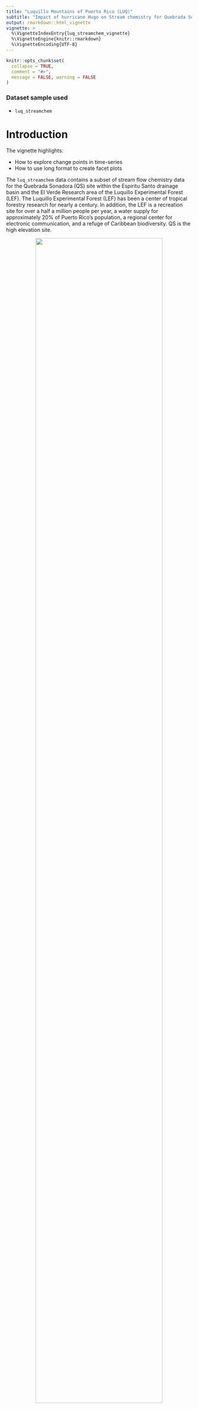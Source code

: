 ```yaml
---
title: "Luquillo Mountains of Puerto Rico (LUQ)"
subtitle: "Impact of hurricane Hugo on Stream chemistry for Quebrada Sonadora site"
output: rmarkdown::html_vignette
vignette: >
  %\VignetteIndexEntry{luq_streamchem_vignette}
  %\VignetteEngine{knitr::rmarkdown}
  %\VignetteEncoding{UTF-8}
---
```


```r
knitr::opts_chunk$set(
  collapse = TRUE,
  comment = "#>",
  message = FALSE, warning = FALSE
)

```

### Dataset sample used

- `luq_streamchem`



# Introduction

The vignette highlights:

- How to explore change points in time-series
- How to use long format to create facet plots


The `luq_streamchem` data contains a subset of stream flow chemistry data for the Quebrada Sonadora (QS) site within the Espiritu Santo drainage basin and the El Verde Research area of the Luquillo Experimental Forest (LEF). The Luquillo Experimental Forest (LEF) has been a center of tropical forestry research for nearly a century. In addition, the LEF is a recreation site for over a half a million people per year, a water supply for approximately 20% of Puerto Rico’s population, a regional center for electronic communication, and a refuge of Caribbean biodiversity. QS is the high elevation site.

<figure style="text-align:center;">
  <img src="../man/figures/luq_streamchem_img.jpeg" width=90% style="display:block; margin-left: auto; margin-right: auto;">
  <figcaption>Credit: Luquillo LTER. CC BY-SA 4.0</figcaption>
</figure>

<br>


# Exploring the time-series

```r
library(lterdatasampler)
library(tidyverse)
```

## Ice Cover Duration Data


```r
glimpse(luq_streamchem)
```


## Plotting one chemical

Let's start with looking at the time-series of Potassium

```r
ggplot(data=luq_streamchem, aes(x=sample_date, y=k)) +
  geom_line(color="#69b3a2") + 
  xlab("") +
  theme_bw() +
  theme(axis.text.x=element_text(angle=60, hjust=1)) +
  labs(title = "Potasium [mg/L]") 
```

Wow there is definitely something going on at the end of 1989!!

## Plotting all the chemicals

We are note sure if all the chemicals have been monitored over the same time period and if their value will also show strong variations at the end of 1989. To look at this we will have to transform our data frame into the long format so we can  the `ggplot2::facet_wrap()` function to quickly plot all the different chemical components observed. Note we are using the `scales = free` option since the concentrations (and units) vary greatly among the different chemicals.

```r
# Switching to long format
luq_streamchem_long <- luq_streamchem %>% 
  pivot_longer(cols = -c(sample_id, sample_date), names_to = "chem_param") 

ggplot(luq_streamchem_long, aes(sample_date, value)) + 
  geom_line(color="#69b3a2") + 
  facet_wrap(vars(chem_param), scales = "free")

```

It seems that other chemicals are also showing a jump around the end of 1989. Actually those jumps are due to Hurricane Hugo which made landfall in Puerto Rico at the beginning of September 1989. In its aftermath, average stream water exports of potassium, nitrate and ammonium increased in the year after the landfall by 119, 182 and 102% respectively compared to the other years of record.

# Detecting change points in a time-series

Let's first confirm that the timing of the jump in the time-series is corresponding to hurricane Hugo by adding a vertical line at the date of the landfall.

```r
ggplot(luq_streamchem, aes(x=sample_date, y=k)) +
  geom_line(color="#69b3a2") + 
  geom_vline(xintercept = as.Date("1989-09-18"), 
             linetype = "dashed") +
  xlab("") +
  theme_bw() +
  theme(axis.text.x=element_text(angle=60, hjust=1)) +
  labs(title = "Potasium [mg/L]") 

```

Now we can use the  `changepoint` to try to automatically detect the change points in the time series

## Changes in mean

Let's try to detect change in mean using the `PELT` algorithm:

```r
library(changepoint)

k_ts <- luq_streamchem %>% 
  select(k, no3_n) %>% 
  drop_na() # Not allowed

ansmean <- cpt.mean(k_ts$k)
plot(ansmean,cpt.col='red')

```

I does not seem that the algorithm can detect well the change in mean.

## Changes in variance 

```r
ansvar <- cpt.var(k_ts$k)
plot(ansvar,cpt.col='blue')
```
It seems the signal in variance changes is more useful to discern the change points in the time-series. Let's have a look at the model:


```r
ansvar
```

See the references below if you want to know more about hurricane impact on stream chemistry and explore various algorithms to detect change point in a time-series!


## References

Schaefer, D., McDowell, W., Scatena, F., & Asbury, C. (2000). Effects of hurricane disturbance on stream water concentrations and fluxes in eight tropical forest watersheds of the Luquillo Experimental Forest, Puerto Rico. Journal of Tropical Ecology, 16(2), 189-207. [doi:10.1017/S0266467400001358](https://doi.org/10.1017/S0266467400001358)

McDowell, W. 2021. Chemistry of stream water from the Luquillo Mountains ver 4923056.
Environmental Data Initiative. https://doi.org/10.6073/pasta/0a09f5aa2e6f11451553c92b102279a6 (Accessed 2022-03-10)

Time Series Analysis tutorial and change point detection, https://www.economodel.com/time-series-analysis


# How we processes the raw data

`r knitr::spin_child(here::here("data-raw","luq_streamchem_data.R"))`

